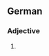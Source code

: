 {{also|Deutscher}}
==German==

===Adjective===
{{head|de|adjective form}}

# {{comparative of|deutsch|lang=de}}